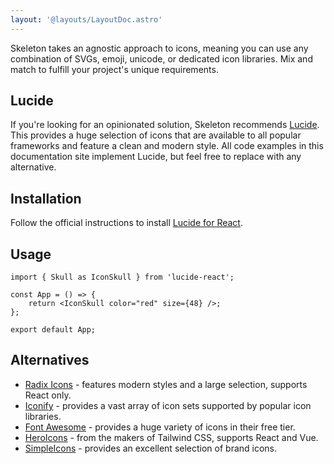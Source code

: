 ```yaml
---
layout: '@layouts/LayoutDoc.astro'
---
```




<p class="text-xl">Skeleton takes an agnostic approach to icons, meaning you can use any combination of SVGs, emoji, unicode, or dedicated icon
	libraries. Mix and match to fulfill your project's unique requirements.</p>

## Lucide

<figure class="linker bg-noise">
	<div class="flex gap-4">
		<Heart size={48} />
		<UserRound size={48} />
		<Triangle size={48} />
	</div>
</figure>

If you're looking for an opinionated solution, Skeleton recommends [Lucide](https://lucide.dev/). This provides a huge selection of icons that are available to all popular frameworks and feature a clean and modern style. All code examples in this documentation site implement Lucide, but feel free to replace with any alternative.

## Installation

Follow the official instructions to install [Lucide for React](https://lucide.dev/guide/packages/lucide-react).

## Usage

```tsx
import { Skull as IconSkull } from 'lucide-react';

const App = () => {
	return <IconSkull color="red" size={48} />;
};

export default App;
```

## Alternatives

- [Radix Icons](https://www.radix-ui.com/icons) - features modern styles and a large selection, supports React only.
- [Iconify](https://iconify.design/) - provides a vast array of icon sets supported by popular icon libraries.
- [Font Awesome](https://fontawesome.com/) - provides a huge variety of icons in their free tier.
- [HeroIcons](https://heroicons.com/) - from the makers of Tailwind CSS, supports React and Vue.
- [SimpleIcons](https://simpleicons.org/) - provides an excellent selection of brand icons.
